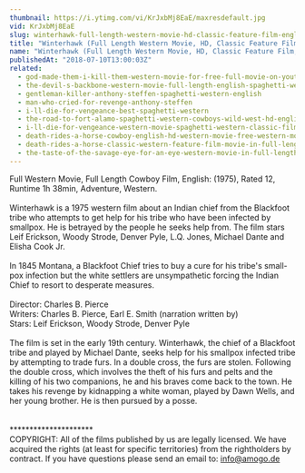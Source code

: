 ```yaml
---
thumbnail: https://i.ytimg.com/vi/KrJxbMj8EaE/maxresdefault.jpg
vid: KrJxbMj8EaE
slug: winterhawk-full-length-western-movie-hd-classic-feature-film-english-free-full-westerns
title: "Winterhawk (Full Length Western Movie, HD, Classic Feature Film, English) *free full westerns*"
name: "Winterhawk (Full Length Western Movie, HD, Classic Feature Film, English) *free full westerns*"
publishedAt: "2018-07-10T13:00:03Z"
related:
  - god-made-them-i-kill-them-western-movie-for-free-full-movie-on-youtube-cowboy-film
  - the-devil-s-backbone-western-movie-full-length-english-spaghetti-western-cowboyfilm-watchfree
  - gentleman-killer-anthony-steffen-spaghetti-western-english
  - man-who-cried-for-revenge-anthony-steffen
  - i-ll-die-for-vengeance-best-spaghetti-western
  - the-road-to-fort-alamo-spaghetti-western-cowboys-wild-west-hd-english
  - i-ll-die-for-vengeance-western-movie-spaghetti-western-classic-film-free-cowboy-movie
  - death-rides-a-horse-cowboy-english-hd-western-movie-free-western-movies
  - death-rides-a-horse-classic-western-feature-film-movie-in-full-length-full-movies-for-free
  - the-taste-of-the-savage-eye-for-an-eye-western-movie-in-full-length-english-free-feature-film
---
```


Full Western Movie, Full Length Cowboy Film, English: (1975), Rated 12, Runtime 1h 38min, Adventure, Western.<br />
<br />
Winterhawk is a 1975 western film about an Indian chief from the Blackfoot tribe who attempts to get help for his tribe who have been infected by smallpox. He is betrayed by the people he seeks help from. The film stars Leif Erickson, Woody Strode, Denver Pyle, L.Q. Jones, Michael Dante and Elisha Cook Jr.<br />
<br />
In 1845 Montana, a Blackfoot Chief tries to buy a cure for his tribe's small-pox infection but the white settlers are unsympathetic forcing the Indian Chief to resort to desperate measures.<br />
<br />
Director: Charles B. Pierce<br />
Writers: Charles B. Pierce, Earl E. Smith (narration written by)<br />
Stars: Leif Erickson, Woody Strode, Denver Pyle <br />
<br />
The film is set in the early 19th century. Winterhawk, the chief of a Blackfoot tribe and played by Michael Dante, seeks help for his smallpox infected tribe by attempting to trade furs. In a double cross, the furs are stolen. Following the double cross, which involves the theft of his furs and pelts and the killing of his two companions, he and his braves come back to the town. He takes his revenge by kidnapping a white woman, played by Dawn Wells, and her young brother. He is then pursued by a posse.<br />
<br />
<br />
*********************<br />
COPYRIGHT: All of the films published by us are legally licensed. We have acquired the rights (at least for specific territories) from the rightholders by contract. If you have questions please send an email to: info@amogo.de